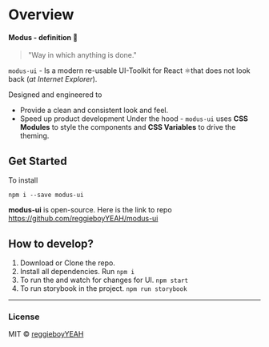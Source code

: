 
<Meta title="Design System|Intro" />

# Overview

#### Modus - definition 📖

> "Way in which anything is done."

`modus-ui` - Is a modern re-usable UI-Toolkit for React ⚛️that does not look back (_at Internet Explorer_).

Designed and engineered to

- Provide a clean and consistent look and feel.
- Speed up product development
  Under the hood - `modus-ui` uses **CSS Modules** to style the components and **CSS Variables** to drive the theming.

## Get Started

To install

```
npm i --save modus-ui
```

**modus-ui** is open-source. Here is the link to repo https://github.com/reggieboyYEAH/modus-ui

## How to develop?

1.  Download or Clone the repo.
2.  Install all dependencies. Run `npm i`
3.  To run the and watch for changes for UI. `npm start`
4.  To run storybook in the project. `npm run storybook`

---

### License

MIT © [reggieboyYEAH](https://github.com/reggieboyYEAH)
